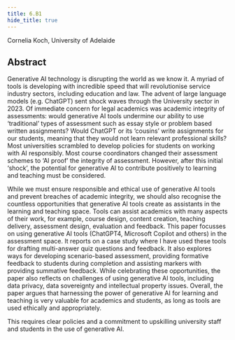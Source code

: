 ```yaml
---
title: 6.B1
hide_title: true
---
```


<AbstractHeader sKey='id6_B1'>
Cornelia Koch, University of Adelaide
</AbstractHeader>

## Abstract
Generative AI technology is disrupting the world as we know it. A myriad of tools is
developing with incredible speed that will revolutionise service industry sectors, including
education and law. The advent of large language models (e.g. ChatGPT) sent shock waves
through the University sector in 2023. Of immediate concern for legal academics was
academic integrity of assessments: would generative AI tools undermine our ability to use
‘traditional’ types of assessment such as essay style or problem based written assignments?
Would ChatGPT or its ‘cousins’ write assignments for our students, meaning that they would
not learn relevant professional skills? Most universities scrambled to develop policies for
students on working with AI responsibly. Most course coordinators changed their assessment
schemes to ‘AI proof’ the integrity of assessment. However, after this initial ‘shock’, the
potential for generative AI to contribute positively to learning and teaching must be
considered.

While we must ensure responsible and ethical use of generative AI tools and prevent breaches
of academic integrity, we should also recognise the countless opportunities that generative AI
tools create as assistants in the learning and teaching space. Tools can assist academics with
many aspects of their work, for example, course design, content creation, teaching delivery,
assessment design, evaluation and feedback. This paper focusses on using generative AI tools
(ChatGPT4, Microsoft Copilot and others) in the assessment space. It reports on a case study
where I have used these tools for drafting multi-answer quiz questions and feedback. It also
explores ways for developing scenario-based assessment, providing formative feedback to
students during completion and assisting markers with providing summative feedback. While
celebrating these opportunities, the paper also reflects on challenges of using generative AI
tools, including data privacy, data sovereignty and intellectual property issues. Overall, the
paper argues that harnessing the power of generative AI for learning and teaching is very
valuable for academics and students, as long as tools are used ethically and appropriately.

This requires clear policies and a commitment to upskilling university staff and students in
the use of generative AI.